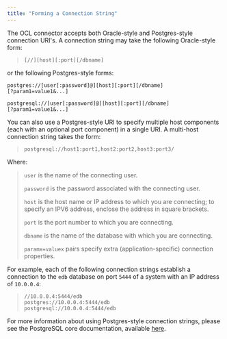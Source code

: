 ```yaml
---
title: "Forming a Connection String"
---
```


<div id="forming_a_connection_string" class="registered_link"></div>

The OCL connector accepts both Oracle-style and Postgres-style connection URI's. A connection string may take the following Oracle-style form:

> `[//][host][:port][/dbname]`

or the following Postgres-style forms:

```text
postgres://[user[:password]@][host][:port][/dbname]
[?param1=value1&...]
```

```text
postgresql://[user[:password]@][host][:port][/dbname]
[?param1=value1&...]
```

You can also use a Postgres-style URI to specify multiple host components (each with an optional port component) in a single URI. A multi-host connection string takes the form:

> `postgresql://host1:port1,host2:port2,host3:port3/`

Where:

> `user` is the name of the connecting user.
>
> `password` is the password associated with the connecting user.
>
> `host` is the host name or IP address to which you are connecting; to specify an IPV6 address, enclose the address in square brackets.
>
> `port` is the port number to which you are connecting.
>
> `dbname` is the name of the database with which you are connecting.
>
> `paramx=valuex` pairs specify extra (application-specific) connection properties.

For example, each of the following connection strings establish a connection to the `edb` database on port `5444` of a system with an IP address of `10.0.0.4`:

> `//10.0.0.4:5444/edb`  
> `postgres://10.0.0.4:5444/edb`  
> `postgresql://10.0.0.4:5444/edb`

For more information about using Postgres-style connection strings, please see the PostgreSQL core documentation, available [here](https://www.enterprisedb.com/resources/product-documentation).
